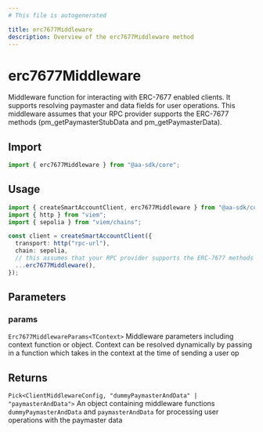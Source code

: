 ```yaml
---
# This file is autogenerated

title: erc7677Middleware
description: Overview of the erc7677Middleware method
---
```


# erc7677Middleware

Middleware function for interacting with ERC-7677 enabled clients. It supports resolving paymaster and data fields for user operations.
This middleware assumes that your RPC provider supports the ERC-7677 methods (pm_getPaymasterStubData and pm_getPaymasterData).

## Import

```ts
import { erc7677Middleware } from "@aa-sdk/core";
```

## Usage

```ts
import { createSmartAccountClient, erc7677Middleware } from "@aa-sdk/core";
import { http } from "viem";
import { sepolia } from "viem/chains";

const client = createSmartAccountClient({
  transport: http("rpc-url"),
  chain: sepolia,
  // this assumes that your RPC provider supports the ERC-7677 methods AND takes no context
  ...erc7677Middleware(),
});
```

## Parameters

### params

`Erc7677MiddlewareParams<TContext>`
Middleware parameters including context function or object. Context can be resolved dynamically by passing in a function which takes in the context at the time of sending a user op

## Returns

`Pick<ClientMiddlewareConfig, "dummyPaymasterAndData" | "paymasterAndData">`
An object containing middleware functions `dummyPaymasterAndData` and `paymasterAndData` for processing user operations with the paymaster data
